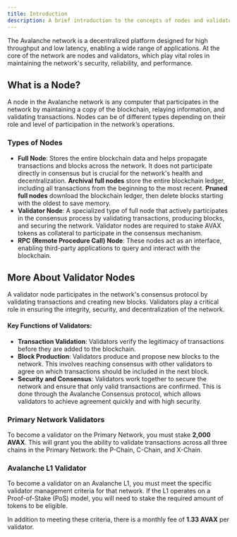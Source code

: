 ```yaml
---
title: Introduction
description: A brief introduction to the concepts of nodes and validators within the Avalanche ecosystem.
---
```


The Avalanche network is a decentralized platform designed for high throughput and low latency, enabling a wide range of applications. At the core of the network are nodes and validators, which play vital roles in maintaining the network's security, reliability, and performance.

## What is a Node?

A node in the Avalanche network is any computer that participates in the network by maintaining a copy of the blockchain, relaying information, and validating transactions. Nodes can be of different types depending on their role and level of participation in the network’s operations.

### Types of Nodes

- **Full Node**: Stores the entire blockchain data and helps propagate transactions and blocks across the network. It does not participate directly in consensus but is crucial for the network's health and decentralization. **Archival full nodes** store the entire blockchain ledger, including all transactions from the beginning to the most recent. **Pruned full nodes** download the blockchain ledger, then delete blocks starting with the oldest to save memory.
- **Validator Node**: A specialized type of full node that actively participates in the consensus process by validating transactions, producing blocks, and securing the network. Validator nodes are required to stake AVAX tokens as collateral to participate in the consensus mechanism.
- **RPC (Remote Procedure Call) Node**: These nodes act as an interface, enabling third-party applications to query and interact with the blockchain.

## More About Validator Nodes

A validator node participates in the network's consensus protocol by validating transactions and creating new blocks. Validators play a critical role in ensuring the integrity, security, and decentralization of the network.

#### Key Functions of Validators:

- **Transaction Validation**: Validators verify the legitimacy of transactions before they are added to the blockchain.
- **Block Production**: Validators produce and propose new blocks to the network. This involves reaching consensus with other validators to agree on which transactions should be included in the next block.
- **Security and Consensus**: Validators work together to secure the network and ensure that only valid transactions are confirmed. This is done through the Avalanche Consensus protocol, which allows validators to achieve agreement quickly and with high security.

### Primary Network Validators

To become a validator on the Primary Network, you must stake **2,000 AVAX**. This will grant you the ability to validate transactions across all three chains in the Primary Network: the P-Chain, C-Chain, and X-Chain.

### Avalanche L1 Validator

To become a validator on an Avalanche L1, you must meet the specific validator management criteria for that network. If the L1 operates on a Proof-of-Stake (PoS) model, you will need to stake the required amount of tokens to be eligible.

In addition to meeting these criteria, there is a monthly fee of **1.33 AVAX** per validator.
